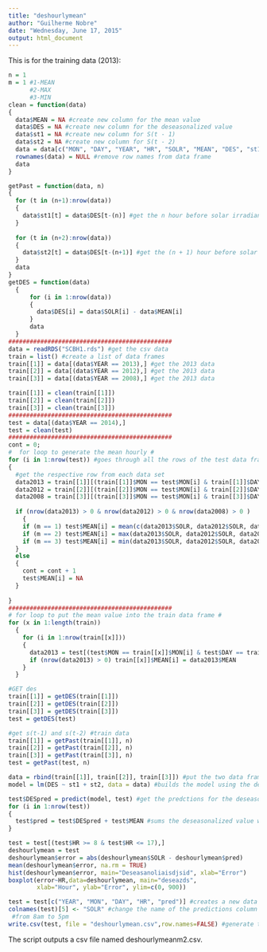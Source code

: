 ```yaml
---
title: "deshourlymean"
author: "Guilherme Nobre"
date: "Wednesday, June 17, 2015"
output: html_document
---
```

This is for the training data (2013):
```r
n = 1
m = 1 #1-MEAN
      #2-MAX
      #3-MIN
clean = function(data)
{
  data$MEAN = NA #create new column for the mean value
  data$DES = NA #create new column for the deseasonalized value
  data$st1 = NA #create new column for S(t - 1)
  data$st2 = NA #create new column for S(t - 2)
  data = data[c("MON", "DAY", "YEAR", "HR", "SOLR", "MEAN", "DES", "st1", "st2")] #necessary columns for prediction
  rownames(data) = NULL #remove row names from data frame
  data
}

getPast = function(data, n)
{
  for (t in (n+1):nrow(data)) 
  {
    data$st1[t] = data$DES[t-(n)] #get the n hour before solar irradiance
  }
  
  for (t in (n+2):nrow(data)) 
  {
    data$st2[t] = data$DES[t-(n+1)] #get the (n + 1) hour before solar irradiance
  }
  data
}
getDES = function(data)
  {
      for (i in 1:nrow(data)) 
      {
        data$DES[i] = data$SOLR[i] - data$MEAN[i]
      }
      data
  }
##############################################
data = readRDS("SCBH1.rds") #get the csv data
train = list() #create a list of data frames
train[[1]] = data[(data$YEAR == 2013),] #get the 2013 data
train[[2]] = data[(data$YEAR == 2012),] #get the 2013 data
train[[3]] = data[(data$YEAR == 2008),] #get the 2013 data

train[[1]] = clean(train[[1]])
train[[2]] = clean(train[[2]])
train[[3]] = clean(train[[3]])
##############################################
test = data[(data$YEAR == 2014),]
test = clean(test)
##############################################
cont = 0;
#  for loop to generate the mean hourly #
for (i in 1:nrow(test)) #goes through all the rows of the test data frame
{
  #get the respective row from each data set
  data2013 = train[[1]][(train[[1]]$MON == test$MON[i] & train[[1]]$DAY == test$DAY[i] & train[[1]]$HR == test$HR[i]),] 
  data2012 = train[[2]][(train[[2]]$MON == test$MON[i] & train[[2]]$DAY == test$DAY[i] & train[[2]]$HR == test$HR[i]),] 
  data2008 = train[[3]][(train[[3]]$MON == test$MON[i] & train[[3]]$DAY == test$DAY[i] & train[[3]]$HR == test$HR[i]),] 
  
  if (nrow(data2013) > 0 & nrow(data2012) > 0 & nrow(data2008) > 0 )
    {
    if (m == 1) test$MEAN[i] = mean(c(data2013$SOLR, data2012$SOLR, data2008$SOLR), na.rm = TRUE)
    if (m == 2) test$MEAN[i] = max(data2013$SOLR, data2012$SOLR, data2008$SOLR, na.rm = TRUE)
    if (m == 3) test$MEAN[i] = min(data2013$SOLR, data2012$SOLR, data2008$SOLR, na.rm = TRUE)
  } 
  else 
  {
    cont = cont + 1
    test$MEAN[i] = NA
  }
  
}
##############################################
# for loop to put the mean value into the train data frame #
for (x in 1:length(train))
  {
    for (i in 1:nrow(train[[x]])) 
    {
      data2013 = test[(test$MON == train[[x]]$MON[i] & test$DAY == train[[x]]$DAY[i] & test$HR ==train[[x]]$HR[i]),]
      if (nrow(data2013) > 0) train[[x]]$MEAN[i] = data2013$MEAN 
    }
  }

#GET des
train[[1]] = getDES(train[[1]])
train[[2]] = getDES(train[[2]])
train[[3]] = getDES(train[[3]])
test = getDES(test)

#get s(t-1) and s(t-2) #train data
train[[1]] = getPast(train[[1]], n)
train[[2]] = getPast(train[[2]], n)
train[[3]] = getPast(train[[3]], n)
test = getPast(test, n)

data = rbind(train[[1]], train[[2]], train[[3]]) #put the two data frames together
model = lm(DES ~ st1 + st2, data = data) #builds the model using the deseasonalized value as the dependent variable. S(t-1) and S(t-2) as the independent variable.

test$DESpred = predict(model, test) #get the predctions for the deseasonalized value
for (i in 1:nrow(test)) 
{
  test$pred = test$DESpred + test$MEAN #sums the deseasonalized value with the mean value to get the real prediction
}

test = test[(test$HR >= 8 & test$HR <= 17),]
deshourlymean = test
deshourlymean$error = abs(deshourlymean$SOLR - deshourlymean$pred)
mean(deshourlymean$error, na.rm = TRUE)
hist(deshourlymean$error, main="Deseasanoliaisdjsid", xlab="Error")
boxplot(error~HR,data=deshourlymean, main="deseazds", 
        xlab="Hour", ylab="Error", ylim=c(0, 900))

test = test[c("YEAR", "MON", "DAY", "HR", "pred")] #creates a new data frame in the needed format
colnames(test)[5] <- "SOLR" #change the name of the predictions column to SOLR
 #from 8am to 5pm
write.csv(test, file = "deshourlymean.csv",row.names=FALSE) #generate the csv file
```

The script outputs a csv file named deshourlymeanm2.csv.
